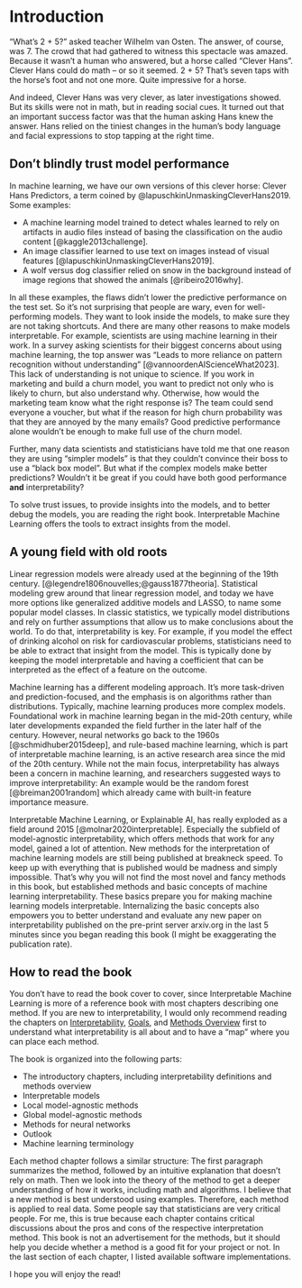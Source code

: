 # Introduction {#intro}


"What's 2 + 5?" asked teacher Wilhelm van Osten.
The answer, of course, was 7.
The crowd that had gathered to witness this spectacle was amazed.
Because it wasn't a human who answered, but a horse called "Clever Hans".
Clever Hans could do math -- or so it seemed.
2 + 5?
That's seven taps with the horse's foot and not one more.
Quite impressive for a horse.

And indeed, Clever Hans was very clever, as later investigations showed.
But its skills were not in math, but in reading social cues.
It turned out that an important success factor was that the human asking Hans knew the answer.
Hans relied on the tiniest changes in the human's body language and facial expressions to stop tapping at the right time.

## Don't blindly trust model performance

In machine learning, we have our own versions of this clever horse: Clever Hans Predictors, a term coined by @lapuschkinUnmaskingCleverHans2019.
Some examples:

- A machine learning model trained to detect whales learned to rely on artifacts in audio files instead of basing the classification on the audio content [@kaggle2013challenge].
- An image classifier learned to use text on images instead of visual features [@lapuschkinUnmaskingCleverHans2019].
- A wolf versus dog classifier relied on snow in the background instead of image regions that showed the animals [@ribeiro2016why].

<!-- need for interpretability -->
In all these examples, the flaws didn't lower the predictive performance on the test set.
So it's not surprising that people are wary, even for well-performing models.
They want to look inside the models, to make sure they are not taking shortcuts.
And there are many other reasons to make models interpretable.
For example, scientists are using machine learning in their work.
In a survey asking scientists for their biggest concerns about using machine learning, the top answer was “Leads to more reliance on pattern recognition without understanding” [@vannoordenAIScienceWhat2023].
This lack of understanding is not unique to science.
If you work in marketing and build a churn model, you want to predict not only who is likely to churn, but also understand why.
Otherwise, how would the marketing team know what the right response is?
The team could send everyone a voucher, but what if the reason for high churn probability was that they are annoyed by the many emails?
Good predictive performance alone wouldn't be enough to make full use of the churn model.

Further, many data scientists and statisticians have told me that one reason they are using "simpler models" is that they couldn't convince their boss to use a "black box model".
But what if the complex models make better predictions?
Wouldn't it be great if you could have both good performance **and** interpretability?

To solve trust issues, to provide insights into the models, and to better debug the models, you are reading the right book.
Interpretable Machine Learning offers the tools to extract insights from the model.

## A young field with old roots

<!-- History of interpretable machine learning -->
Linear regression models were already used at the beginning of the 19th century.
[@legendre1806nouvelles;@gauss1877theoria].
Statistical modeling grew around that linear regression model, and today we have more options like generalized additive models and LASSO, to name some popular model classes.
In classic statistics, we typically model distributions and rely on further assumptions that allow us to make conclusions about the world.
To do that, interpretability is key.
For example, if you model the effect of drinking alcohol on risk for cardiovascular problems, statisticians need to be able to extract that insight from the model.
This is typically done by keeping the model interpretable and having a coefficient that can be interpreted as the effect of a feature on the outcome.

Machine learning has a different modeling approach.
It's more task-driven and prediction-focused, and the emphasis is on algorithms rather than distributions.
Typically, machine learning produces more complex models.
Foundational work in machine learning began in the mid-20th century, while later developments expanded the field further in the later half of the century.
However, neural networks go back to the 1960s [@schmidhuber2015deep], and rule-based machine learning, which is part of interpretable machine learning, is an active research area since the mid of the 20th century.
While not the main focus, interpretability has always been a concern in machine learning, and researchers suggested ways to improve interpretability:
An example would be the random forest [@breiman2001random] which already came with built-in feature importance measure.

Interpretable Machine Learning, or Explainable AI, has really exploded as a field around 2015 [@molnar2020interpretable].
Especially the subfield of model-agnostic interpretability, which offers methods that work for any model, gained a lot of attention.
New methods for the interpretation of machine learning models are still being published at breakneck speed.
To keep up with everything that is published would be madness and simply impossible.
That's why you will not find the most novel and fancy methods in this book, but established methods and basic concepts of machine learning interpretability.
These basics prepare you for making machine learning models interpretable.
Internalizing the basic concepts also empowers you to better understand and evaluate any new paper on interpretability published on the pre-print server arxiv.org in the last 5 minutes since you began reading this book (I might be exaggerating the publication rate).


## How to read the book

You don't have to read the book cover to cover, since Interpretable Machine Learning is more of a reference book with most chapters describing one method.
If you are new to interpretability, I would only recommend reading the chapters on [Interpretability](#interpretability), [Goals](#goals), and [Methods Overview](#overview) first to understand what interpretability is all about and to have a "map" where you can place each method.

The book is organized into the following parts:

- The introductory chapters, including interpretability definitions and methods overview 
- Interpretable models 
- Local model-agnostic methods
- Global model-agnostic methods
- Methods for neural networks
- Outlook
- Machine learning terminology 

Each method chapter follows a similar structure:
The first paragraph summarizes the method, followed by an intuitive explanation that doesn't rely on math.
Then we look into the theory of the method to get a deeper understanding of how it works, including math and algorithms.
I believe that a new method is best understood using examples.
Therefore, each method is applied to real data.
Some people say that statisticians are very critical people.
For me, this is true because each chapter contains critical discussions about the pros and cons of the respective interpretation method.
This book is not an advertisement for the methods, but it should help you decide whether a method is a good fit for your project or not.
In the last section of each chapter, I listed available software implementations.

I hope you will enjoy the read!
